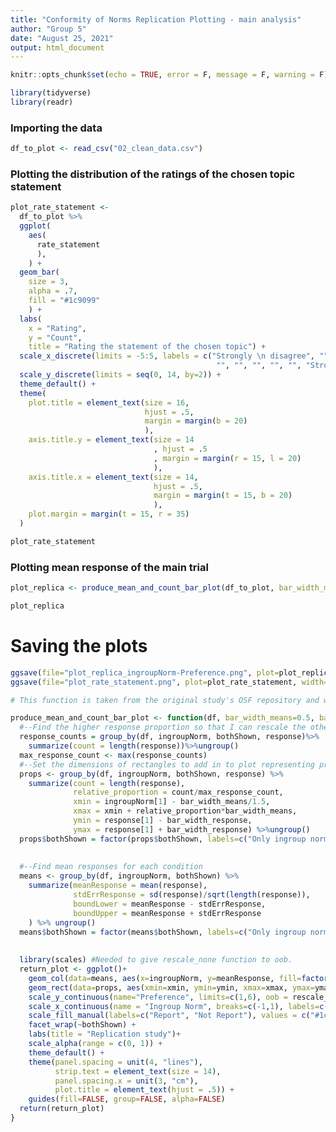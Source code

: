 ```yaml
---
title: "Conformity of Norms Replication Plotting - main analysis"
author: "Group 5"
date: "August 25, 2021"
output: html_document
---
```


```r
knitr::opts_chunk$set(echo = TRUE, error = F, message = F, warning = F)
```

```r

library(tidyverse)
library(readr)

```


### Importing the data

```r

df_to_plot <- read_csv("02_clean_data.csv")

```

### Plotting the distribution of the ratings of the chosen topic statement

```r
plot_rate_statement <- 
  df_to_plot %>%
  ggplot(
    aes(
      rate_statement
      ), 
    ) +
  geom_bar(
    size = 3,
    alpha = .7, 
    fill = "#1c9099"
    ) +
  labs(
    x = "Rating",
    y = "Count",
    title = "Rating the statement of the chosen topic") +
  scale_x_discrete(limits = -5:5, labels = c("Strongly \n disagree", "", "", "", "",
                                              "", "", "", "", "", "Strongly \n agree")) +
  scale_y_discrete(limits = seq(0, 14, by=2)) +
  theme_default() +
  theme(
    plot.title = element_text(size = 16, 
                              hjust = .5, 
                              margin = margin(b = 20)
                              ),
    axis.title.y = element_text(size = 14
                                , hjust = .5
                                , margin = margin(r = 15, l = 20)
                                ),
    axis.title.x = element_text(size = 14, 
                                hjust = .5,
                                margin = margin(t = 15, b = 20)
                                ),
    plot.margin = margin(t = 15, r = 35)
  )

plot_rate_statement
```

### Plotting mean response of the main trial

```r
plot_replica <- produce_mean_and_count_bar_plot(df_to_plot, bar_width_means=1, bar_width_response=0.3)

plot_replica
```

# Saving the plots

```r

ggsave(file="plot_replica_ingroupNorm-Preference.png", plot=plot_replica, width=190, height = 110, units="mm")  
ggsave(file="plot_rate_statement.png", plot=plot_rate_statement, width=190, height = 110, units="mm")  

```


```r
# This function is taken from the original study's OSF repository and went through minor aesthetic modifications 

produce_mean_and_count_bar_plot <- function(df, bar_width_means=0.5, bar_width_response=0.4){
  #--Find the higher response proportion so that I can rescale the other proportions relative to that. 
  response_counts = group_by(df, ingroupNorm, bothShown, response)%>%
    summarize(count = length(response))%>%ungroup()
  max_response_count <- max(response_counts)
  #--Set the dimensions of rectangles to add in to plot representing proportions of responses
  props <- group_by(df, ingroupNorm, bothShown, response) %>%
    summarize(count = length(response), 
              relative_proportion = count/max_response_count,
              xmin = ingroupNorm[1] - bar_width_means/1.5,
              xmax = xmin + relative_proportion*bar_width_means,
              ymin = response[1] - bar_width_response, 
              ymax = response[1] + bar_width_response) %>%ungroup()
  props$bothShown = factor(props$bothShown, labels=c("Only ingroup norm shown", "Both norms shown"))
  
  
  #--Find mean responses for each condition
  means <- group_by(df, ingroupNorm, bothShown) %>%
    summarize(meanResponse = mean(response),
              stdErrResponse = sd(response)/sqrt(length(response)),
              boundLower = meanResponse - stdErrResponse,
              boundUpper = meanResponse + stdErrResponse
    ) %>% ungroup()
  means$bothShown = factor(means$bothShown, labels=c("Only ingroup norm shown", "Both norms shown"))
  
  
  library(scales) #Needed to give rescale_none function to oob. 
  return_plot <- ggplot()+
    geom_col(data=means, aes(x=ingroupNorm, y=meanResponse, fill=factor(ingroupNorm)), width=bar_width_means, alpha=0.5) +
    geom_rect(data=props, aes(xmin=xmin, ymin=ymin, xmax=xmax, ymax=ymax, group=ingroupNorm), fill = "#9c9d9e", alpha = 0.8) +
    scale_y_continuous(name="Preference", limits=c(1,6), oob = rescale_none, breaks = 1:6, labels=c("Definitely \n Report", "","","","", "Definitely \n leave alone")) + 
    scale_x_continuous(name = "Ingroup Norm", breaks=c(-1,1), labels=c("Report", "Not Report"))+
    scale_fill_manual(labels=c("Report", "Not Report"), values = c("#1c9099", "#7fcdbb")) +
    facet_wrap(~bothShown) + 
    labs(title = "Replication study")+
    scale_alpha(range = c(0, 1)) +
    theme_default() +
    theme(panel.spacing = unit(4, "lines"),
          strip.text = element_text(size = 14),
          panel.spacing.x = unit(3, "cm"),
          plot.title = element_text(hjust = .5)) +
    guides(fill=FALSE, group=FALSE, alpha=FALSE)
  return(return_plot)
}
```

